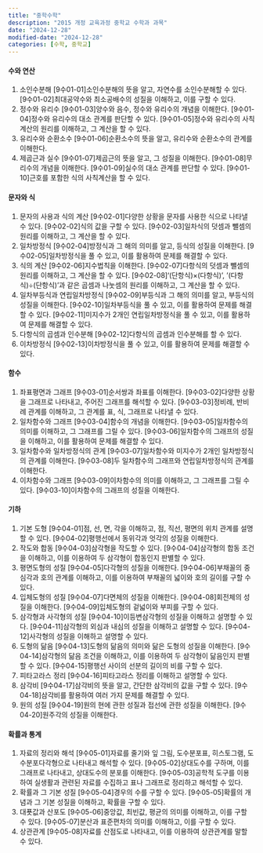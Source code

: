 ```yaml
---
title: "중학수학"
description: "2015 개정 교육과정 중학교 수학과 과목"
date: "2024-12-28"
modified-date: "2024-12-28"
categories: [수학, 중학교]
---
```

#### 수와 연산
1. 소인수분해
[9수01-01]소인수분해의 뜻을 알고, 자연수를 소인수분해할 수 있다.
[9수01-02]최대공약수와 최소공배수의 성질을 이해하고, 이를 구할 수 있다.
2. 정수와 유리수
[9수01-03]양수와 음수, 정수와 유리수의 개념을 이해한다.
[9수01-04]정수와 유리수의 대소 관계를 판단할 수 있다.
[9수01-05]정수와 유리수의 사칙계산의 원리를 이해하고, 그 계산을 할 수 있다.
3. 유리수와 순환소수
[9수01-06]순환소수의 뜻을 알고, 유리수와 순환소수의 관계를 이해한다.
4. 제곱근과 실수
[9수01-07]제곱근의 뜻을 알고, 그 성질을 이해한다.
[9수01-08]무리수의 개념을 이해한다.
[9수01-09]실수의 대소 관계를 판단할 수 있다.
[9수01-10]근호를 포함한 식의 사칙계산을 할 수 있다.

#### 문자와 식
1. 문자의 사용과 식의 계산
[9수02-01]다양한 상황을 문자를 사용한 식으로 나타낼 수 있다.
[9수02-02]식의 값을 구할 수 있다.
[9수02-03]일차식의 덧셈과 뺄셈의 원리를 이해하고, 그 계산을 할 수 있다.
2. 일차방정식
[9수02-04]방정식과 그 해의 의미를 알고, 등식의 성질을 이해한다.
[9수02-05]일차방정식을 풀 수 있고, 이를 활용하여 문제를 해결할 수 있다.
3. 식의 계산
[9수02-06]지수법칙을 이해한다.
[9수02-07]다항식의 덧셈과 뺄셈의 원리를 이해하고, 그 계산을 할 수 있다.
[9수02-08]‘(단항식)×(다항식)’, ‘(다항식)÷(단항식)’과 같은 곱셈과 나눗셈의 원리를 이해하고, 그 계산을 할 수 있다.
4. 일차부등식과 연립일차방정식
[9수02-09]부등식과 그 해의 의미를 알고, 부등식의 성질을 이해한다.
[9수02-10]일차부등식을 풀 수 있고, 이를 활용하여 문제를 해결할 수 있다.
[9수02-11]미지수가 2개인 연립일차방정식을 풀 수 있고, 이를 활용하여 문제를 해결할 수 있다.
5. 다항식의 곱셈과 인수분해
[9수02-12]다항식의 곱셈과 인수분해를 할 수 있다.
6. 이차방정식
[9수02-13]이차방정식을 풀 수 있고, 이를 활용하여 문제를 해결할 수 있다.

#### 함수
1. 좌표평면과 그래프
[9수03-01]순서쌍과 좌표를 이해한다.
[9수03-02]다양한 상황을 그래프로 나타내고, 주어진 그래프를 해석할 수 있다.
[9수03-03]정비례, 반비례 관계를 이해하고, 그 관계를 표, 식, 그래프로 나타낼 수 있다.
2. 일차함수와 그래프
[9수03-04]함수의 개념을 이해한다.
[9수03-05]일차함수의 의미를 이해하고, 그 그래프를 그릴 수 있다.
[9수03-06]일차함수의 그래프의 성질을 이해하고, 이를 활용하여 문제를 해결할 수 있다.
3. 일차함수와 일차방정식의 관계
[9수03-07]일차함수와 미지수가 2개인 일차방정식의 관계를 이해한다.
[9수03-08]두 일차함수의 그래프와 연립일차방정식의 관계를 이해한다.
4. 이차함수와 그래프
[9수03-09]이차함수의 의미를 이해하고, 그 그래프를 그릴 수 있다.
[9수03-10]이차함수의 그래프의 성질을 이해한다.

#### 기하
1. 기본 도형
[9수04-01]점, 선, 면, 각을 이해하고, 점, 직선, 평면의 위치 관계를 설명할 수 있다.
[9수04-02]평행선에서 동위각과 엇각의 성질을 이해한다.
2. 작도와 합동
[9수04-03]삼각형을 작도할 수 있다.
[9수04-04]삼각형의 합동 조건을 이해하고, 이를 이용하여 두 삼각형이 합동인지 판별할 수 있다.
3. 평면도형의 성질
[9수04-05]다각형의 성질을 이해한다.
[9수04-06]부채꼴의 중심각과 호의 관계를 이해하고, 이를 이용하여 부채꼴의 넓이와 호의 길이를 구할 수 있다.
4. 입체도형의 성질
[9수04-07]다면체의 성질을 이해한다.
[9수04-08]회전체의 성질을 이해한다.
[9수04-09]입체도형의 겉넓이와 부피를 구할 수 있다.
5. 삼각형과 사각형의 성질
[9수04-10]이등변삼각형의 성질을 이해하고 설명할 수 있다.
[9수04-11]삼각형의 외심과 내심의 성질을 이해하고 설명할 수 있다.
[9수04-12]사각형의 성질을 이해하고 설명할 수 있다.
6. 도형의 닮음
[9수04-13]도형의 닮음의 의미와 닮은 도형의 성질을 이해한다.
[9수04-14]삼각형의 닮음 조건을 이해하고, 이를 이용하여 두 삼각형이 닮음인지 판별할 수 있다.
[9수04-15]평행선 사이의 선분의 길이의 비를 구할 수 있다.
7. 피타고라스 정리
[9수04-16]피타고라스 정리를 이해하고 설명할 수 있다.
8. 삼각비
[9수04-17]삼각비의 뜻을 알고, 간단한 삼각비의 값을 구할 수 있다.
[9수04-18]삼각비를 활용하여 여러 가지 문제를 해결할 수 있다.
9. 원의 성질
[9수04-19]원의 현에 관한 성질과 접선에 관한 성질을 이해한다.
[9수04-20]원주각의 성질을 이해한다.

#### 확률과 통계
1. 자료의 정리와 해석
[9수05-01]자료를 줄기와 잎 그림, 도수분포표, 히스토그램, 도수분포다각형으로 나타내고 해석할 수 있다.
[9수05-02]상대도수를 구하며, 이를 그래프로 나타내고, 상대도수의 분포를 이해한다.
[9수05-03]공학적 도구를 이용하여 실생활과 관련된 자료를 수집하고 표나 그래프로 정리하고 해석할 수 있다.
2. 확률과 그 기본 성질
[9수05-04]경우의 수를 구할 수 있다.
[9수05-05]확률의 개념과 그 기본 성질을 이해하고, 확률을 구할 수 있다.
3. 대푯값과 산포도
[9수05-06]중앙값, 최빈값, 평균의 의미를 이해하고, 이를 구할 수 있다.
[9수05-07]분산과 표준편차의 의미를 이해하고, 이를 구할 수 있다.
4. 상관관계
[9수05-08]자료를 산점도로 나타내고, 이를 이용하여 상관관계를 말할 수 있다.


